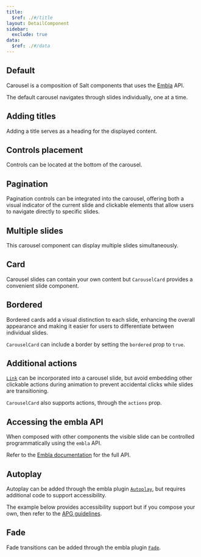 ```yaml
---
title:
  $ref: ./#/title
layout: DetailComponent
sidebar:
  exclude: true
data:
  $ref: ./#/data
---
```


## Default

Carousel is a composition of Salt components that uses the [Embla](https://www.embla-carousel.com/) API.

The default carousel navigates through slides individually, one at a time.

<LivePreview componentName="carousel" exampleName="Default" />

## Adding titles

Adding a title serves as a heading for the displayed content.

<LivePreview componentName="carousel" exampleName="Title" />

## Controls placement

Controls can be located at the bottom of the carousel.

<LivePreview componentName="carousel" exampleName="BottomControls" />

## Pagination

Pagination controls can be integrated into the carousel, offering both a visual indicator of the current slide and clickable elements that allow users to navigate directly to specific slides.

<LivePreview componentName="carousel" exampleName="Pagination" />

## Multiple slides

This carousel component can display multiple slides simultaneously.

<LivePreview componentName="carousel" exampleName="MultipleSlides" />

## Card

Carousel slides can contain your own content but `CarouselCard` provides a convenient slide component.

<LivePreview componentName="carousel" exampleName="Card" />

## Bordered

Bordered cards add a visual distinction to each slide, enhancing the overall appearance and making it easier for users to differentiate between individual slides.

`CarouselCard` can include a border by setting the `bordered` prop to `true`.

<LivePreview componentName="carousel" exampleName="BorderedCard" />

## Additional actions

[`Link`](../link) can be incorporated into a carousel slide, but avoid embedding other clickable actions during animation to prevent accidental clicks while slides are transitioning.

`CarouselCard` also supports actions, through the `actions` prop.

<LivePreview componentName="carousel" exampleName="CardActions" />

## Accessing the embla API

When composed with other components the visible slide can be controlled programmatically using the `embla` API.

Refer to the [Embla documentation](https://www.embla-carousel.com/) for the full API.

<LivePreview componentName="carousel" exampleName="ControlledCarousel" />

## Autoplay

Autoplay can be added through the embla plugin [`Autoplay`](https://www.embla-carousel.com/plugins/autoplay/), but requires additional code to support accessibility.

The example below provides accessibility support but if you compose your own, then refer to the [APG guidelines](https://www.w3.org/WAI/ARIA/apg/patterns/carousel/).

<LivePreview componentName="carousel" exampleName="Autoplay" />

## Fade

Fade transitions can be added through the embla plugin [`Fade`](https://www.embla-carousel.com/plugins/fade/).

<LivePreview componentName="carousel" exampleName="Fade" />
